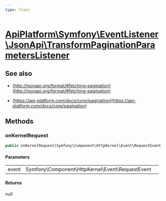 ```yaml
---
type: Class
---
```


# [ApiPlatform\Symfony\EventListener\JsonApi\TransformPaginationParametersListener](/docs/v3.2/reference/Symfony/EventListener/JsonApi/TransformPaginationParametersListener)

## See also
- [http://jsonapi.org/format/#fetching-pagination](http://jsonapi.org/format/#fetching-pagination)

- [https://api-platform.com/docs/core/pagination](https://api-platform.com/docs/core/pagination)


## Methods

### onKernelRequest



```php
public onKernelRequest(Symfony\Component\HttpKernel\Event\RequestEvent $event): null
```

#### Parameters

<table><tbody>
<tr><td>event</td><td>Symfony\Component\HttpKernel\Event\RequestEvent</td><td></td></tr>
</tbody>
</table>

#### Returns

null
